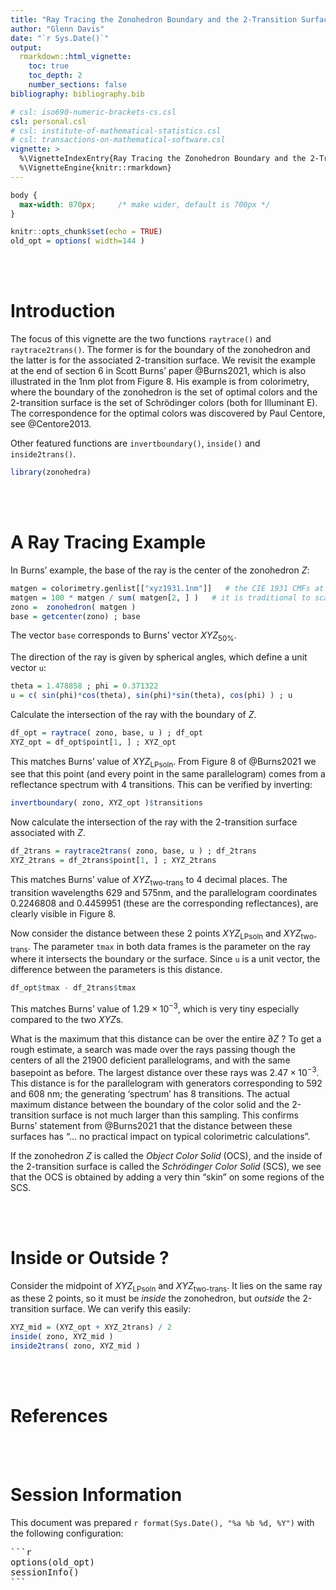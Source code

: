 ```yaml
---
title: "Ray Tracing the Zonohedron Boundary and the 2-Transition Surface"
author: "Glenn Davis"
date: "`r Sys.Date()`"
output: 
  rmarkdown::html_vignette:
    toc: true
    toc_depth: 2
    number_sections: false
bibliography: bibliography.bib

# csl: iso690-numeric-brackets-cs.csl
csl: personal.csl
# csl: institute-of-mathematical-statistics.csl
# csl: transactions-on-mathematical-software.csl
vignette: >
  %\VignetteIndexEntry{Ray Tracing the Zonohedron Boundary and the 2-Transition Surface}
  %\VignetteEngine{knitr::rmarkdown}
---
```



```css
body {
  max-width: 870px;     /* make wider, default is 700px */
}
```


```r
knitr::opts_chunk$set(echo = TRUE)
old_opt = options( width=144 )
```

<br><br>

# Introduction

The focus of this vignette are the two
functions `raytrace()` and `raytrace2trans()`.
The former is for the boundary of the zonohedron 
and the latter is for the associated 2-transition surface.
We revisit the example at the end of section 6
in Scott Burns' paper @Burns2021,
which is also illustrated in the 1nm plot from Figure 8.
His example is from colorimetry, where the boundary of the zonohedron
is the set of optimal colors
and the 2-transition surface is the set of Schr&ouml;dinger colors
(both for Illuminant E).
The correspondence for the optimal colors was discovered by
Paul Centore, see @Centore2013.

Other featured functions are `invertboundary()`, `inside()` and `inside2trans()`.

```r
library(zonohedra)
```

<br><br>

# A Ray Tracing Example

In Burns' example, the base of the ray is the center of the zonohedron $Z$:
```r
matgen = colorimetry.genlist[["xyz1931.1nm"]]   # the CIE 1931 CMFs at 1nm step
matgen = 100 * matgen / sum( matgen[2, ] )   # it is traditional to scale so the center has Y=50, recall we use Illuminant E
zono =  zonohedron( matgen )
base = getcenter(zono) ; base
```
The vector `base` corresponds to Burns' vector $XYZ_{\text{50%}}$.

The direction of the ray is given by spherical angles,
which define a unit vector `u`:
```r
theta = 1.478858 ; phi = 0.371322
u = c( sin(phi)*cos(theta), sin(phi)*sin(theta), cos(phi) ) ; u
```

Calculate the intersection of the ray with the boundary of $Z$.
```r
df_opt = raytrace( zono, base, u ) ; df_opt
XYZ_opt = df_opt$point[1, ] ; XYZ_opt
```
This matches Burns' value of $XYZ_{\text{LPsoln}}$.
From Figure 8 of @Burns2021 we see that this point
(and every point in the same parallelogram)
comes from a reflectance spectrum with 4 transitions.
This can be verified by inverting:
```r
invertboundary( zono, XYZ_opt )$transitions
```


Now calculate the intersection of the ray with the 2-transition surface
associated with $Z$.
```r
df_2trans = raytrace2trans( zono, base, u ) ; df_2trans
XYZ_2trans = df_2trans$point[1, ] ; XYZ_2trans
```
This matches Burns' value of $XYZ_{\text{two-trans}}$ to 4 decimal places.
The transition wavelengths 629 and 575nm,
and the parallelogram coordinates 0.2246808 and 0.4459951
(these are the corresponding reflectances),
are clearly visible in Figure 8.

Now consider the distance between these 2 points
$XYZ_{\text{LPsoln}}$ and $XYZ_{\text{two-trans}}$.
The parameter `tmax` in both data frames is the parameter on the ray
where it intersects the boundary or the surface.
Since `u` is a unit vector, the difference between the parameters is this distance.
```r
df_opt$tmax - df_2trans$tmax
```
This matches Burns' value of $1.29 \times 10^{-3}$,
which is very tiny especially compared to the two $XYZ$s.

What is the maximum that this distance can be over the entire $\partial Z$ ?
To get a rough estimate, a search was made over the rays
passing though the centers of all the 21900 deficient parallelograms,
and with the same basepoint as before.
The largest distance over these rays was $2.47 \times 10^{-3}$.
This distance is for the parallelogram with generators corresponding
to 592 and 608 nm; the generating 'spectrum' has 8 transitions.
The actual maximum distance between the boundary of the color solid
and the 2-transition surface is not much larger than this sampling.
This confirms Burns' statement from @Burns2021 that the distance between
these surfaces has
"... no practical impact on typical colorimetric calculations".

If the zonohedron $Z$ is called the _Object Color Solid_ (OCS),
and the inside of the 2-transition surface is called the 
_Schr&ouml;dinger Color Solid_ (SCS),
we see that the OCS is obtained by adding a very thin "skin"
on some regions of the SCS.


<br><br>

# Inside or Outside ?

Consider the midpoint of $XYZ_{\text{LPsoln}}$ and $XYZ_{\text{two-trans}}$.
It lies on the same ray as these 2 points,
so it must be *inside* the zonohedron, but *outside* the 2-transition surface.
We can verify this easily:
```r
XYZ_mid = (XYZ_opt + XYZ_2trans) / 2
inside( zono, XYZ_mid )
inside2trans( zono, XYZ_mid )
```



<br><br>

# References

<div id="refs"></div>




<br><br>




# Session Information

This document was prepared
`r format(Sys.Date(), "%a %b %d, %Y")`
with the following configuration:
<pre>
```r
options(old_opt)
sessionInfo()
```
</pre>
